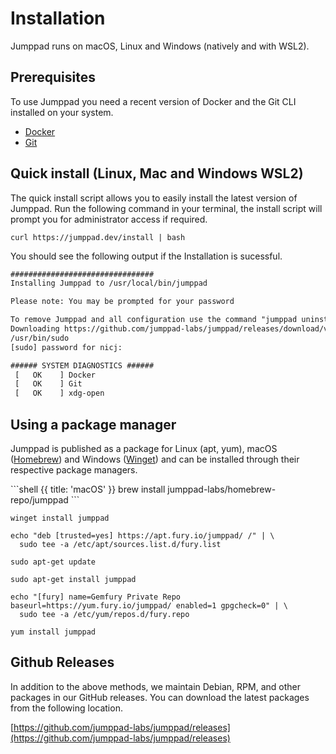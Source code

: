 # Installation

<Intro>
Jumppad runs on macOS, Linux and Windows (natively and with WSL2).
</Intro>

## Prerequisites

To use Jumppad you need a recent version of Docker and the Git CLI installed on your system.

- [Docker](https://docs.docker.com/)
- [Git](https://git-scm.com/)

## Quick install (Linux, Mac and Windows WSL2)

The quick install script allows you to easily install the latest version of Jumppad. Run the following command in your terminal, the install script will prompt you for administrator access if required.

```shell
curl https://jumppad.dev/install | bash
```

You should see the following output if the Installation is sucessful.

```txt
################################
Installing Jumppad to /usr/local/bin/jumppad

Please note: You may be prompted for your password

To remove Jumppad and all configuration use the command "jumppad uninstall"
Downloading https://github.com/jumppad-labs/jumppad/releases/download/v0.1.0/jumppad_0.1.0_linux_x86_64.tar.gz
/usr/bin/sudo
[sudo] password for nicj: 

###### SYSTEM DIAGNOSTICS ######
 [   OK    ] Docker
 [   OK    ] Git
 [   OK    ] xdg-open
```

## Using a package manager

Jumppad is published as a package for Linux (apt, yum), macOS ([Homebrew](https://brew.sh/)) and Windows ([Winget](https://learn.microsoft.com/en-us/windows/package-manager/winget/)) and can be installed through their respective package managers.

<CodeGroup>
```shell {{ title: 'macOS' }}
brew install jumppad-labs/homebrew-repo/jumppad
```

```shell {{ title: 'Windows' }}
winget install jumppad
```

```shell {{ title: 'Debian' }}
echo "deb [trusted=yes] https://apt.fury.io/jumppad/ /" | \
  sudo tee -a /etc/apt/sources.list.d/fury.list

sudo apt-get update

sudo apt-get install jumppad
```

```shell {{ title: 'Fedora' }}
echo "[fury] name=Gemfury Private Repo baseurl=https://yum.fury.io/jumppad/ enabled=1 gpgcheck=0" | \
  sudo tee -a /etc/yum/repos.d/fury.repo

yum install jumppad
```
</CodeGroup>

## Github Releases

In addition to the above methods, we maintain Debian, RPM, and other packages in our GitHub releases. You can download the latest packages from the following location.

[https://github.com/jumppad-labs/jumppad/releases](https://github.com/jumppad-labs/jumppad/releases)
